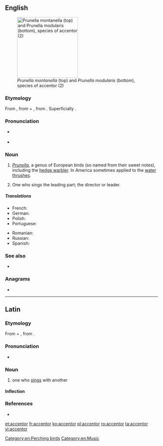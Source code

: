 ==English==
{{wikipedia}}
[[Image:Prunella modularis montanella.jpg|thumb|right|200px|''Prunella montanella'' (top) and ''Prunella modularis'' (bottom), species of accentor (2)]]

===Etymology===
From {{etyl|la|en}} {{m|la|accentor||one who sings with another}}, from {{m|la|ad}} + {{m|la|cantor||singer}}, from {{m|la|canō||sing}}. Superficially {{suffix|accent|or|lang=en}}.

===Pronunciation===
* {{a|UK}} {{IPA|/əkˈsɛntə/|lang=en}}
* {{a|US}} {{IPA|/ək.ˈsɛn.tɚ/|lang=en}}

===Noun===
{{en-noun}}

# ''[[Prunella]]'', a genus of European birds (so named from their sweet notes), including the [[hedge warbler]]. In America sometimes applied to the [[water thrush]]es.
# {{label|en|music|obsolete}} One who sings the leading part; the director or leader.

=====Translations=====
{{trans-top|bird of the Prunella genus}}
* French: {{t+|fr|accenteur|m}}
* German: {{t+|de|Braunelle|f}}
* Polish: {{t|pl|płochacz|m}}
* Portuguese: {{t+|pt|ferreirinha|f}}
{{trans-mid}}
* Romanian: {{t+|ro|brumăriță|f}}
* Russian: {{t+|ru|завиру́шка|m}}
* Spanish: {{t+|es|acentor|m}}
{{trans-bottom}}

{{trans-top|''music'': director or leader}}
{{trans-mid}}
{{trans-bottom}}

===See also===
* {{l|en|hedge sparrow}}

===Anagrams===
* {{l|en|concreta}}

[[Category:en:Perching birds]]
[[Category:en:Music]]

----

==Latin==
{{was fwotd|2014|August|22|lang=la}}

===Etymology===
From {{m|la|ad}} + {{m|la|cantor||singer}}, from {{m|la|canō||sing}}.

===Pronunciation===
* {{la-IPA|accentor}}

===Noun===
{{la-noun|accentor||accentōris|m|third}}

# one who [[sing]]s with another

====Inflection====
{{la-decl-3rd|accentor}}

===References===
* {{R:L&S}}

[[et:accentor]]
[[fr:accentor]]
[[ko:accentor]]
[[pl:accentor]]
[[ro:accentor]]
[[ta:accentor]]
[[vi:accentor]]